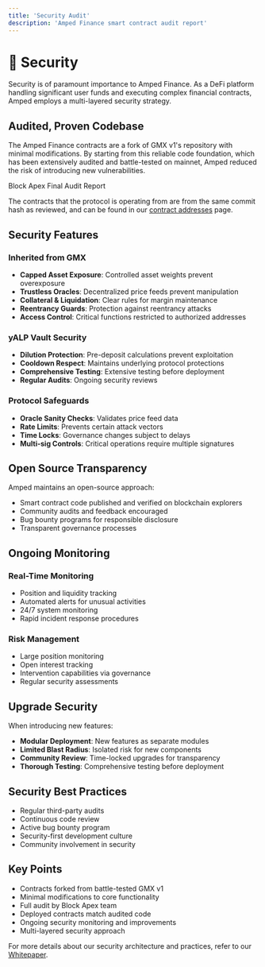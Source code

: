 ```yaml
---
title: 'Security Audit'
description: 'Amped Finance smart contract audit report'
---
```


# 🔬 Security

Security is of paramount importance to Amped Finance. As a DeFi platform handling significant user funds and executing complex financial contracts, Amped employs a multi-layered security strategy.

## Audited, Proven Codebase

The Amped Finance contracts are a fork of GMX v1's repository with minimal modifications. By starting from this reliable code foundation, which has been extensively audited and battle-tested on mainnet, Amped reduced the risk of introducing new vulnerabilities.

<Card title="Download Audit Report" icon="file-pdf" href="https://github.com/BlockApex/Audit-Reports/blob/master/Amped%20Finance%20Final%20Audit%20Report.pdf">
  Block Apex Final Audit Report
</Card>

The contracts that the protocol is operating from are from the same commit hash as reviewed, and can be found in our [contract addresses](/contract-addresses) page.

## Security Features

### **Inherited from GMX**
- **Capped Asset Exposure**: Controlled asset weights prevent overexposure
- **Trustless Oracles**: Decentralized price feeds prevent manipulation
- **Collateral & Liquidation**: Clear rules for margin maintenance
- **Reentrancy Guards**: Protection against reentrancy attacks
- **Access Control**: Critical functions restricted to authorized addresses

### **yALP Vault Security**
- **Dilution Protection**: Pre-deposit calculations prevent exploitation
- **Cooldown Respect**: Maintains underlying protocol protections
- **Comprehensive Testing**: Extensive testing before deployment
- **Regular Audits**: Ongoing security reviews

### **Protocol Safeguards**
- **Oracle Sanity Checks**: Validates price feed data
- **Rate Limits**: Prevents certain attack vectors
- **Time Locks**: Governance changes subject to delays
- **Multi-sig Controls**: Critical operations require multiple signatures

## Open Source Transparency

Amped maintains an open-source approach:
- Smart contract code published and verified on blockchain explorers
- Community audits and feedback encouraged
- Bug bounty programs for responsible disclosure
- Transparent governance processes

## Ongoing Monitoring

### **Real-Time Monitoring**
- Position and liquidity tracking
- Automated alerts for unusual activities
- 24/7 system monitoring
- Rapid incident response procedures

### **Risk Management**
- Large position monitoring
- Open interest tracking
- Intervention capabilities via governance
- Regular security assessments

## Upgrade Security

When introducing new features:
- **Modular Deployment**: New features as separate modules
- **Limited Blast Radius**: Isolated risk for new components
- **Community Review**: Time-locked upgrades for transparency
- **Thorough Testing**: Comprehensive testing before deployment

## Security Best Practices

- Regular third-party audits
- Continuous code review
- Active bug bounty program
- Security-first development culture
- Community involvement in security

## Key Points

- Contracts forked from battle-tested GMX v1
- Minimal modifications to core functionality
- Full audit by Block Apex team
- Deployed contracts match audited code
- Ongoing security monitoring and improvements
- Multi-layered security approach

For more details about our security architecture and practices, refer to our [Whitepaper](https://amped.finance/#/whitepaper). 
